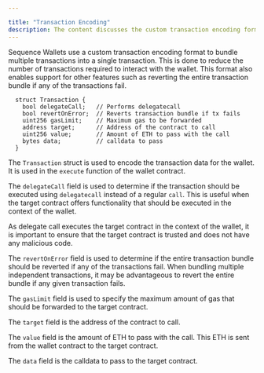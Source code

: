 ---

title: "Transaction Encoding"
description: The content discusses the custom transaction encoding format used by Sequence Wallets to bundle multiple transactions into a single transaction.
---



Sequence Wallets use a custom transaction encoding format to bundle multiple transactions into a single transaction. This is done to reduce the number of transactions required to interact with the wallet.
This format also enables support for other features such as reverting the entire transaction bundle if any of the transactions fail.

```solidity
  struct Transaction {
    bool delegateCall;   // Performs delegatecall
    bool revertOnError;  // Reverts transaction bundle if tx fails
    uint256 gasLimit;    // Maximum gas to be forwarded
    address target;      // Address of the contract to call
    uint256 value;       // Amount of ETH to pass with the call
    bytes data;          // calldata to pass
  }
```

The `Transaction` struct is used to encode the transaction data for the wallet. It is used in the `execute` function of the wallet contract.

The `delegateCall` field is used to determine if the transaction should be executed using `delegatecall` instead of a regular `call`.
This is useful when the target contract offers functionality that should be executed in the context of the wallet.

<Warning>
  As delegate call executes the target contract in the context of the wallet, it is important to ensure that the target contract is trusted and does not have any malicious code.
</Warning>

The `revertOnError` field is used to determine if the entire transaction bundle should be reverted if any of the transactions fail.
When bundling multiple independent transactions, it may be advantageous to revert the entire bundle if any given transaction fails.

The `gasLimit` field is used to specify the maximum amount of gas that should be forwarded to the target contract.

The `target` field is the address of the contract to call.

The `value` field is the amount of ETH to pass with the call. This ETH is sent from the wallet contract to the target contract.

The `data` field is the calldata to pass to the target contract.
